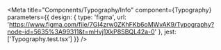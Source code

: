 
<Meta
  title="Components/Typography/Info"
  component={Typography}
  parameters={{
    design: {
      type: 'figma',
      url: 'https://www.figma.com/file/7GI4zrw0ZKhFKb6oMWvAK9/Typography?node-id=5635%3A99311&t=mHvj1XkP8SBQL42a-0'
    },
    jest: ['Typography.test.tsx']
  }}
/>

<Story of={DecoratorDefault} />

<Unstyled>
  <Stories />
</Unstyled>
